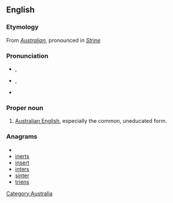 ==English==

===Etymology===
From ''[[Australian]]'', pronounced in ''[[Strine]]''

===Pronunciation===
* {{a|Aus}} {{IPA|/stɹɑɪn/}}, {{SAMPA|/strAIn/}}
* {{a|UK}} {{IPA|/stɹaɪn/}}, {{SAMPA|/straIn/}}
* {{rhymes|aɪn}}

===Proper noun===
{{en-proper noun}}

# {{Australia|informal|or|humorous}} [[Australian English]], especially the common, uneducated form.

===Anagrams===
* {{alphagram|einrst}}
* [[inerts#English|inerts]]
* [[insert#English|insert]]
* [[inters#English|inters]]
* [[sinter#English|sinter]]
* [[triens#English|triens]]


[[Category:Australia]]